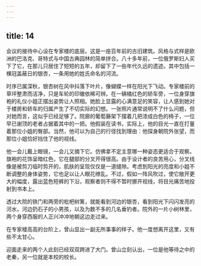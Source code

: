 ```yaml
---
---
---
```

title: 14
---



会议的接待中心设在专家楼的底层。这是一座百年前的古旧建筑。风格与式样是欧洲的巴洛克、哥特式与中国古典园林的简单拼合。八十多年前，一位俄罗斯妇人买下了它，在那儿只居住了短短的五年，却留下了一些年代久远的遗迹。其中包括一棵冠盖蔽日的银杏，一条用她的姓氏命名的河流。

时序已属深秋，银杏树在风中抖落下叶片，像蝴蝶一样在阳光下飞动。专家楼前的草坪整肃而洁净，只是车轮的印辙依稀可辨。在一辆橘红色的轿车旁，一位身穿旗袍的礼仪小姐正摆出姿势让人照相。她脸上显露的心满意足的笑容，让人感到她对于楼房和轿车的归属产生了不切实际的幻想。一张照片通常说明不了什么问题，但对她而言，这似乎已经足够了。院廊的葡萄藤架下摆着几把漆成白色的椅子，一位早已谢顶的老者占据着其中的一把。他假装在读书，实际上，他的目光一直在打量着那位小姐的臀部。当然，他可以为自己的行径找到理由：他探身朝院外张望，而那位小姐恰好挡住了他的视线。

他一会儿戴上眼镜，一会儿又摘下它。仿佛拿不定主意哪一种姿态更适合于观察。旗袍的花饰呈暗红色，它在腿部的分叉开得很高。由于设计者的良苦用心，分叉线像是被剪刀临时剪开的，肌肤的呈现仅仅是一道缝隙。考虑到阳光的亮度和小姐不断调整的身体姿势，它也足以让人眼花缭乱。不过，假如一阵风吹过，使它敞开更大的幅度，露出蓝色短裤的下沿，观察者则不得不暂时挪开视线，将目光痛苦地投射到书本上。

透过大院的铁门和两旁的枇杷树篱，就能看到河边的银杏，看到阳光下闪闪发亮的河水，河边扔石子的小男孩，以及为数不多的几名垂钓者。院外的一片小树林里，两个身穿西服的人正兴冲冲地朝这边走过来。

在专家楼高高的台阶上，曾山显出一副无所事事的样子。他一度想离开这里，又有些不太甘心。

迎面走来的两个人此刻已经双双跨进了大门。曾山立刻认出，一位是他等待之中的老秦，另一位就是本校的校长。